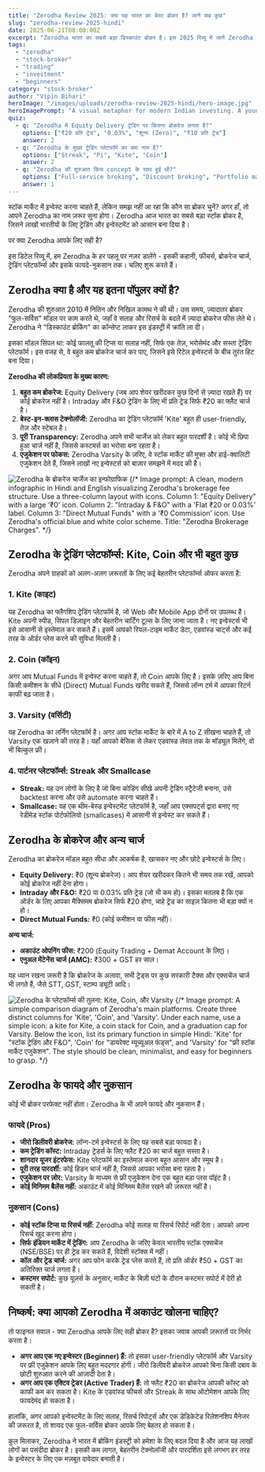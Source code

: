 ```yaml
---
title: "Zerodha Review 2025: क्या यह भारत का बेस्ट ब्रोकर है? जानें सब कुछ"
slug: "zerodha-review-2025-hindi"
date: 2025-06-21T08:00:00Z
excerpt: "Zerodha भारत का सबसे बड़ा डिस्काउंट ब्रोकर है। इस 2025 रिव्यू में जानें Zerodha के फायदे, नुकसान, ब्रोकरेज चार्ज, और Kite, Coin जैसे प्लेटफॉर्म्स के बारे में। क्या यह आपके लिए सही चॉइस है?"
tags:
  - "zerodha"
  - "stock-broker"
  - "trading"
  - "investment"
  - "beginners"
category: "stock-broker"
author: "Vipin Bihari"
heroImage: "/images/uploads/zerodha-review-2025-hindi/hero-image.jpg"
heroImagePrompt: "A visual metaphor for modern Indian investing. A young, confident Indian man in his late 20s uses the Zerodha Kite app on his smartphone. The background is a dynamic, symbolic blend of Mumbai's Dalal Street and a glowing, upward-trending stock chart. The atmosphere is optimistic, tech-forward, and empowering, with a clean blue and white color palette. The focus is on the phone screen, which acts as a portal to financial growth."
quiz:
  - q: "Zerodha में Equity Delivery ट्रेडिंग पर कितना ब्रोकरेज लगता है?"
    options: ["₹20 प्रति ट्रेड", "0.03%", "शून्य (Zero)", "₹10 प्रति ट्रेड"]
    answer: 2
  - q: "Zerodha के मुख्य ट्रेडिंग प्लेटफॉर्म का क्या नाम है?"
    options: ["Streak", "Pi", "Kite", "Coin"]
    answer: 2
  - q: "Zerodha की शुरुआत किस concept के साथ हुई थी?"
    options: ["Full-service broking", "Discount broking", "Portfolio management", "Wealth management"]
    answer: 1
---
```


स्टॉक मार्केट में इन्वेस्ट करना चाहते हैं, लेकिन समझ नहीं आ रहा कि कौन सा ब्रोकर चुनें? अगर हाँ, तो आपने Zerodha का नाम ज़रूर सुना होगा। Zerodha आज भारत का सबसे बड़ा स्टॉक ब्रोकर है, जिसने लाखों भारतीयों के लिए ट्रेडिंग और इन्वेस्टमेंट को आसान बना दिया है।

पर क्या Zerodha आपके लिए सही है?

इस डिटेल रिव्यू में, हम Zerodha के हर पहलू पर नज़र डालेंगे - इसकी कहानी, फीचर्स, ब्रोकरेज चार्ज, ट्रेडिंग प्लेटफॉर्म्स और इसके फायदे-नुकसान तक। चलिए शुरू करते हैं।

## Zerodha क्या है और यह इतना पॉपुलर क्यों है?

Zerodha की शुरुआत 2010 में नितिन और निखिल कामथ ने की थी। उस समय, ज़्यादातर ब्रोकर "फुल-सर्विस" मॉडल पर काम करते थे, जहाँ वे सलाह और रिसर्च के बदले में ज़्यादा ब्रोकरेज फीस लेते थे। Zerodha ने "डिस्काउंट ब्रोकिंग" का कॉन्सेप्ट लाकर इस इंडस्ट्री में क्रांति ला दी।

इसका मॉडल सिंपल था: कोई फालतू की टिप्स या सलाह नहीं, सिर्फ एक तेज़, भरोसेमंद और सस्ता ट्रेडिंग प्लेटफॉर्म। इस वजह से, वे बहुत कम ब्रोकरेज चार्ज कर पाए, जिसने इसे रिटेल इन्वेस्टर्स के बीच तुरंत हिट बना दिया।

**Zerodha की लोकप्रियता के मुख्य कारण:**

1.  **बहुत कम ब्रोकरेज:** Equity Delivery (जब आप शेयर खरीदकर कुछ दिनों से ज़्यादा रखते हैं) पर कोई ब्रोकरेज नहीं है। Intraday और F&O ट्रेडिंग के लिए भी प्रति ट्रेड सिर्फ ₹20 का फ्लैट चार्ज है।
2.  **बेस्ट-इन-क्लास टेक्नोलॉजी:** Zerodha का ट्रेडिंग प्लेटफॉर्म 'Kite' बहुत ही user-friendly, तेज़ और स्टेबल है।
3.  **पूरी Transparency:** Zerodha अपने सभी चार्जेज को लेकर बहुत पारदर्शी है। कोई भी छिपा हुआ चार्ज नहीं है, जिससे कस्टमर्स का भरोसा बना रहता है।
4.  **एजुकेशन पर फोकस:** Zerodha Varsity के ज़रिए, वे स्टॉक मार्केट की मुफ्त और हाई-क्वालिटी एजुकेशन देते हैं, जिसने लाखों नए इन्वेस्टर्स को बाज़ार समझने में मदद की है।

![Zerodha के ब्रोकरेज चार्जेज का इन्फोग्राफिक](/images/uploads/zerodha-review-2025-hindi/brokerage-charges.jpg)
{/* Image prompt: A clean, modern infographic in Hindi and English visualizing Zerodha's brokerage fee structure. Use a three-column layout with icons. Column 1: "Equity Delivery" with a large '₹0' icon. Column 2: "Intraday & F&O" with a 'Flat ₹20 or 0.03%' label. Column 3: "Direct Mutual Funds" with a '₹0 Commission' icon. Use Zerodha's official blue and white color scheme. Title: "Zerodha Brokerage Charges". */}

## Zerodha के ट्रेडिंग प्लेटफॉर्म्स: Kite, Coin और भी बहुत कुछ

Zerodha अपने ग्राहकों को अलग-अलग ज़रूरतों के लिए कई बेहतरीन प्लेटफॉर्म्स ऑफर करता है:

### 1. Kite (काइट)
यह Zerodha का फ्लैगशिप ट्रेडिंग प्लेटफॉर्म है, जो Web और Mobile App दोनों पर उपलब्ध है। Kite अपनी स्पीड, सिंपल डिज़ाइन और बेहतरीन चार्टिंग टूल्स के लिए जाना जाता है। नए इन्वेस्टर्स भी इसे आसानी से इस्तेमाल कर सकते हैं। इसमें आपको रियल-टाइम मार्केट डेटा, एडवांस्ड चार्ट्स और कई तरह के ऑर्डर प्लेस करने की सुविधा मिलती है।

### 2. Coin (कॉइन)
अगर आप Mutual Funds में इन्वेस्ट करना चाहते हैं, तो Coin आपके लिए है। इसके ज़रिए आप बिना किसी कमीशन के सीधे (Direct) Mutual Funds खरीद सकते हैं, जिससे लॉन्ग टर्म में आपका रिटर्न काफी बढ़ जाता है।

### 3. Varsity (वर्सिटी)
यह Zerodha का लर्निंग प्लेटफॉर्म है। अगर आप स्टॉक मार्केट के बारे में A to Z सीखना चाहते हैं, तो Varsity एक खज़ाने की तरह है। यहाँ आपको बेसिक से लेकर एडवांस्ड लेवल तक के मॉड्यूल मिलेंगे, वो भी बिल्कुल फ्री।

### 4. पार्टनर प्लेटफॉर्म्स: Streak और Smallcase
*   **Streak:** यह उन लोगों के लिए है जो बिना कोडिंग सीखे अपनी ट्रेडिंग स्ट्रैटेजी बनाना, उसे backtest करना और उसे automate करना चाहते हैं।
*   **Smallcase:** यह एक थीम-बेस्ड इन्वेस्टमेंट प्लेटफॉर्म है, जहाँ आप एक्सपर्ट्स द्वारा बनाए गए रेडीमेड स्टॉक पोर्टफोलियो (smallcases) में आसानी से इन्वेस्ट कर सकते हैं।

## Zerodha के ब्रोकरेज और अन्य चार्ज

Zerodha का ब्रोकरेज मॉडल बहुत सीधा और आकर्षक है, खासकर नए और छोटे इन्वेस्टर्स के लिए।

*   **Equity Delivery:** ₹0 (शून्य ब्रोकरेज)। आप शेयर खरीदकर कितने भी समय तक रखें, आपको कोई ब्रोकरेज नहीं देना होगा।
*   **Intraday और F&O:** ₹20 या 0.03% प्रति ट्रेड (जो भी कम हो)। इसका मतलब है कि एक ऑर्डर के लिए आपका मैक्सिमम ब्रोकरेज सिर्फ ₹20 होगा, चाहे ट्रेड का साइज़ कितना भी बड़ा क्यों न हो।
*   **Direct Mutual Funds:** ₹0 (कोई कमीशन या फीस नहीं)।

**अन्य चार्ज:**
*   **अकाउंट ओपनिंग फीस:** ₹200 (Equity Trading + Demat Account के लिए)।
*   **एनुअल मेंटेनेंस चार्ज (AMC):** ₹300 + GST हर साल।

यह ध्यान रखना ज़रूरी है कि ब्रोकरेज के अलावा, सभी ट्रेड्स पर कुछ सरकारी टैक्स और एक्सचेंज चार्ज भी लगते हैं, जैसे STT, GST, स्टाम्प ड्यूटी आदि।

![Zerodha के प्लेटफॉर्म्स की तुलना: Kite, Coin, और Varsity](/images/uploads/zerodha-review-2025-hindi/platforms-comparison.jpg)
{/* Image prompt: A simple comparison diagram of Zerodha's main platforms. Create three distinct columns for 'Kite', 'Coin', and 'Varsity'. Under each name, use a simple icon: a kite for Kite, a coin stack for Coin, and a graduation cap for Varsity. Below the icon, list its primary function in simple Hindi: 'Kite' for "स्टॉक ट्रेडिंग और F&O", 'Coin' for "डायरेक्ट म्यूच्यूअल फंड्स", and 'Varsity' for "फ्री स्टॉक मार्केट एजुकेशन". The style should be clean, minimalist, and easy for beginners to grasp. */}

## Zerodha के फायदे और नुकसान

कोई भी ब्रोकर परफेक्ट नहीं होता। Zerodha के भी अपने फायदे और नुकसान हैं।

### फायदे (Pros)
*   **जीरो डिलीवरी ब्रोकरेज:** लॉन्ग-टर्म इन्वेस्टर्स के लिए यह सबसे बड़ा फायदा है।
*   **कम ट्रेडिंग कॉस्ट:** Intraday ट्रेडर्स के लिए फ्लैट ₹20 का चार्ज बहुत सस्ता है।
*   **शानदार यूजर इंटरफेस:** Kite प्लेटफॉर्म का इस्तेमाल करना बहुत आसान और स्मूथ है।
*   **पूरी तरह पारदर्शी:** कोई हिडन चार्ज नहीं है, जिससे आपका भरोसा बना रहता है।
*   **एजुकेशन पर ज़ोर:** Varsity के माध्यम से फ्री एजुकेशन देना एक बहुत बड़ा प्लस पॉइंट है।
*   **कोई मिनिमम बैलेंस नहीं:** अकाउंट में कोई मिनिमम बैलेंस रखने की ज़रूरत नहीं है।

### नुकसान (Cons)
*   **कोई स्टॉक टिप्स या रिसर्च नहीं:** Zerodha कोई सलाह या रिसर्च रिपोर्ट नहीं देता। आपको अपना रिसर्च खुद करना होगा।
*   **सिर्फ इंडियन मार्केट में ट्रेडिंग:** आप Zerodha के जरिए केवल भारतीय स्टॉक एक्सचेंज (NSE/BSE) पर ही ट्रेड कर सकते हैं, विदेशी स्टॉक्स में नहीं।
*   **कॉल और ट्रेड चार्ज:** अगर आप फोन करके ट्रेड प्लेस करते हैं, तो प्रति ऑर्डर ₹50 + GST का अतिरिक्त चार्ज लगता है।
*   **कस्टमर सपोर्ट:** कुछ यूज़र्स के अनुसार, मार्केट के बिज़ी घंटों के दौरान कस्टमर सपोर्ट में देरी हो सकती है।

## निष्कर्ष: क्या आपको Zerodha में अकाउंट खोलना चाहिए?

तो फाइनल सवाल - क्या Zerodha आपके लिए सही ब्रोकर है? इसका जवाब आपकी ज़रूरतों पर निर्भर करता है।

*   **अगर आप एक नए इन्वेस्टर (Beginner) हैं:** तो इसका user-friendly प्लेटफॉर्म और Varsity पर फ्री एजुकेशन आपके लिए बहुत मददगार होगी। जीरो डिलीवरी ब्रोकरेज आपको बिना किसी दबाव के छोटी शुरुआत करने की आज़ादी देता है।
*   **अगर आप एक एक्टिव ट्रेडर (Active Trader) हैं:** तो फ्लैट ₹20 का ब्रोकरेज आपकी कॉस्ट को काफी कम कर सकता है। Kite के एडवांस्ड फीचर्स और Streak के साथ ऑटोमेशन आपके लिए फायदेमंद हो सकता है।

हालांकि, अगर आपको इन्वेस्टमेंट के लिए सलाह, रिसर्च रिपोर्ट्स और एक डेडिकेटेड रिलेशनशिप मैनेजर की ज़रूरत है, तो शायद एक फुल-सर्विस ब्रोकर आपके लिए बेहतर हो सकता है।

कुल मिलाकर, Zerodha ने भारत में ब्रोकिंग इंडस्ट्री को हमेशा के लिए बदल दिया है और आज यह लाखों लोगों का पसंदीदा ब्रोकर है। इसकी कम लागत, बेहतरीन टेक्नोलॉजी और पारदर्शिता इसे लगभग हर तरह के इन्वेस्टर के लिए एक मज़बूत दावेदार बनाती है।